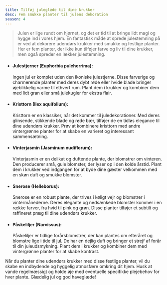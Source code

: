 ```yaml
---
title: Tilføj juleglæde til dine krukker
desc: Fem smukke planter til julens dekoration
season: 4
---
```


> Julen er lige rundt om hjørnet, og det er tid til at bringe lidt magi og hygge ind i vores hjem. En fantastisk måde at sprede julestemning på er ved at dekorere udendørs krukker med smukke og festlige planter. Her er fem planter, der ikke kun tilføjer farve og liv til dine krukker, men også spreder en lækker julestemning.

- #### Julestjerner (Euphorbia pulcherrima):

  Ingen jul er komplet uden den ikoniske julestjerne. Disse farverige og charmerende planter med deres dybt røde eller hvide blade bringer øjeblikkelig varme til ethvert rum. Plant dem i krukker og kombiner dem med lidt gran eller små julekugler for ekstra flair. <BlogLink link="julestjerne" />

- #### Kristtorn (Ilex aquifolium):

  Kristtorn er en klassiker, når det kommer til juledekorationer. Med deres glinsende, stikkende blade og røde bær, tilføjer de en tidløs elegance til dine udendørs krukker. Prøv at kombinere kristtorn med andre vintergrønne planter for at skabe en varieret og interessant sammensætning. <BlogLink link="kristtorn" />

- #### Vinterjasmin (Jasminum nudiflorum):

  Vinterjasmin er en delikat og duftende plante, der blomstrer om vinteren. Den producerer små, gule blomster, der lyser op i den kolde årstid. Plant dem i krukker ved indgangen for at byde dine gæster velkommen med en skøn duft og smukke blomster. <BlogLink link="vinterjasmin" />

- #### Snerose (Helleborus):

  Snerose er en robust plante, der trives i køligt vejr og blomstrer i vintermånederne. Deres elegante og nedsænkede blomster kommer i en række farver, fra hvid til pink og grøn. Disse planter tilføjer et subtilt og raffineret præg til dine udendørs krukker. <BlogLink link="snerose" />

- #### Påskeliljer (Narcissus):
  Påskeliljer er tidlige forårsblomstrer, der kan plantes om efteråret og blomstre lige i tide til jul. De har en dejlig duft og bringer et strejf af forår til din juleudsmykning. Plant dem i krukker og kombiner dem med vintergrønne planter for at skabe kontrast. <BlogLink link="paaskeliljer" />

Når du planter dine udendørs krukker med disse festlige planter, vil du skabe en indbydende og hyggelig atmosfære omkring dit hjem. Husk at vande regelmæssigt og holde øje med eventuelle specifikke plejebehov for hver plante. Glædelig jul og god haveglæde!
